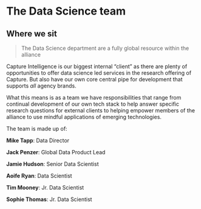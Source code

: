 # The Data Science team {.unnumbered}

## Where we sit
> The Data Science department are a fully global resource within the alliance

Capture Intelligence is our biggest internal "client" as there are plenty of opportunities to offer data science led services in the research offering of Capture. But also have our own core central pipe for development that supports *all* agency brands.

What this means is as a team we have responsibilities that range from continual development of our own tech stack to help answer specific research questions for external clients to helping empower members of the alliance to use mindful applications of emerging technologies.

The team is made up of:

**Mike Tapp**: Data Director

**Jack Penzer**: Global Data Product Lead

**Jamie Hudson**: Senior Data Scientist

**Aoife Ryan**: Data Scientist

**Tim Mooney**: Jr. Data Scientist

**Sophie Thomas**: Jr. Data Scientist

<!-- ## Our ethos -->

